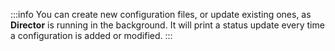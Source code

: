 :::info
You can create new configuration files, or update existing ones, as **Director** is running in the background. It will print a status update every time a configuration is added or modified.
:::
